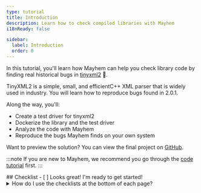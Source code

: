 ```yaml
---
type: tutorial
title: Introduction
description: Learn how to check compiled libraries with Mayhem
i18nReady: false

sidebar: 
  label: Introduction
  order: 0
---
```


<Lede> In this tutorial, you'll learn how Mayhem can help you check library code by
finding real historical bugs in [tinyxml2](src/tinyxml.tgz) 🚀.   </Lede>

TinyXML2 is a simple, small, and efficientC++ XML parser that is widely used in
industry. You will learn how to reproduce bugs found in 2.0.1. 

Along the way, you'll:
* Create a test driver for tinyxml2
* Dockerize the library and the test driver
* Analyze the code with Mayhem
* Reproduce the bugs Mayhem finds on your own system

Want to preview the solution? You can view the final project on [GitHub](TBD). 


:::note
If you are new to Mayhem, we recommend you go through the [code
tutorial](code-tutorial) first.
:::



<Box icon="check-list">
## Checklist

<Checklist>
- [ ] Looks great! I'm ready to get started!
</Checklist>
</Box>

<details>
<summary>How do I use the checklists at the bottom of each page?</summary>

You check them off!

At the end of each page, you'll find a clickable checklist of tasks you should
now be able to do. Check these items off to see your progress in the Tutorial
Tracker. 

Using the tracker is optional, but it can help you remember your place if you
complete the tutorial over multiple visits. You can also leave some checklists
blank as a reminder of units that you want to revisit later. 

(This data is only saved to your browser's local storage and is not available
elsewhere. No data is sent to, nor stored by ForAllSecure.)

</details>
